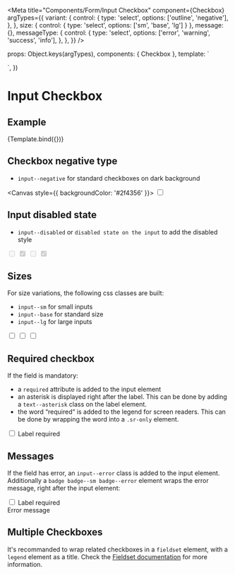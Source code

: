 
<Meta
  title="Components/Form/Input Checkbox"
  component={Checkbox}
  argTypes={{
    variant: {
      control: {
        type: 'select',
        options: ['outline', 'negative'],
      },
    },
    size: { control: { type: 'select', options: ['sm', 'base', 'lg'] } },
    message: {},
    messageType: {
      control: {
        type: 'select',
        options: ['error', 'warning', 'success', 'info'],
      },
    },
  }}
/>

  props: Object.keys(argTypes),
  components: { Checkbox },
  template: `
  <div>
    <Checkbox
      :variant="variant"
      :size="size"
      :label="label"
      :id="id"
      :name="name"
      :value="value"
      :message="message"
      :messageType="messageType"
      :required="required"
    />
    </div>
  `,
})

# Input Checkbox

## Example

<Canvas>
  <Story
    name="Example"
    args={{
      variant: 'outline',
      size: 'base',
      label: 'Label',
      name: 'checkbox-name',
      id: 'checkbox-id',
    }}
  >
    {Template.bind({})}
  </Story>
</Canvas>

<ArgsTable story="Example" />

## Checkbox negative type

- `input--negative` for standard checkboxes on dark background

<Canvas style={{ backgroundColor: '#2f4356' }}>
  <input type="checkbox" class="input--negative input--base" />
</Canvas>

## Input disabled state

- `input--disabled` or `disabled state on the input` to add the disabled style

<Canvas>
  <input type="checkbox" class="input--outline input--base" disabled />
  <input type="checkbox" class="input--outline input--base" disabled checked />
  <input type="checkbox" class="input--negative input--base" disabled />
  <input type="checkbox" class="input--negative input--base" disabled checked />
</Canvas>

## Sizes

For size variations, the following css classes are built:

- `input--sm` for small inputs
- `input--base` for standard size
- `input--lg` for large inputs

<Canvas>
  <input type="checkbox" class="input--outline input--sm" value="input--sm" />
  <input
    type="checkbox"
    class="input--outline input--base"
    value="input--base"
  />
  <input type="checkbox" class="input--outline input--lg" value="input--lg" />
</Canvas>

## Required checkbox

If the field is mandatory:

- a `required` attribute is added to the input element
- an asterisk is displayed right after the label. This can be done by adding a `text--asterisk` class on the label element.
- the word “required“ is added to the legend for screen readers. This can be done by wrapping the word into a `.sr-only` element.

<Canvas>
  <div class="form__group__checkbox">
    <input
      type="checkbox"
      id="checkbox-id1"
      name="checkbox-name"
      required="required"
      class="input input--outline input--base"
      value=""
    />
    <label for="checkbox-id1" class="text--base text--asterisk">
      Label <span class="sr-only">required</span>
    </label>
  </div>
</Canvas>

## Messages

If the field has error, an `input--error` class is added to the input element. Additionally
a `badge badge--sm badge--error` element wraps the error message, right after the input element:

<Canvas>
  <div class="form__group__checkbox">
    <input
      type="checkbox"
      id="checkbox-id2"
      name="checkbox-name"
      required="required"
      class="input input--outline input--base input--error"
      value=""
    />
    <label for="checkbox-id2" class="text--base text--asterisk">
      Label <span class="sr-only">required</span>
    </label>
    <div class="badge badge--sm badge--error">Error message</div>
  </div>
</Canvas>

## Multiple Checkboxes

It's recommanded to wrap related checkboxes in a `fieldset` element, with a `legend` element as a title.
Check the [Fieldset documentation](/docs/components-form-fieldset--example-radio) for more information.
